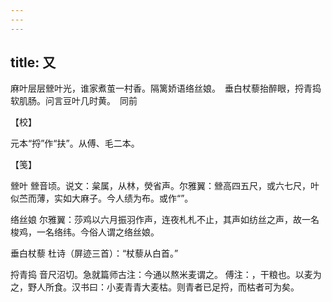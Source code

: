 ```yaml
---
---
---
```

title: 又
---







麻叶层层檾叶光，谁家煮茧一村香。隔篱娇语络丝娘。　垂白杖藜抬醉眼，捋青捣软肌肠。问言豆叶几时黄。　同前





【校】


元本“捋”作“扶”。从傅、毛二本。





【笺】


檾叶 檾音顷。说文：枲属，从林，熒省声。尔雅翼：檾高四五尺，或六七尺，叶似苎而薄，实如大麻子。今人绩为布。或作“”。

络丝娘 尔雅翼：莎鸡以六月振羽作声，连夜札札不止，其声如纺丝之声，故一名梭鸡，一名络纬。今俗人谓之络丝娘。

垂白杖藜 杜诗（屏迹三首）：“杖藜从白首。”

捋青捣 音尺沼切。急就篇师古注：今通以熬米麦谓之。 傅注：，干粮也。以麦为之，野人所食。汉书曰：小麦青青大麦枯。则青者已足捋，而枯者可为矣。